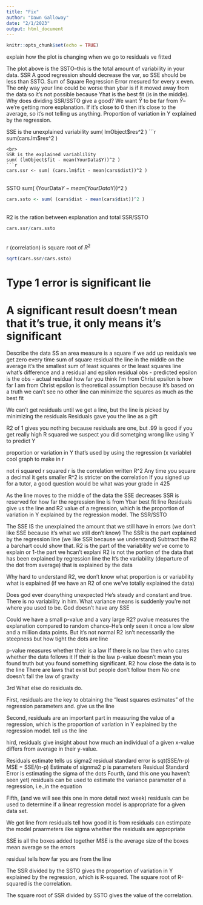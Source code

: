 ```yaml
---
title: "Fix"
author: "Dawn Galloway"
date: "2/1/2023"
output: html_document
---
```


```r
knitr::opts_chunk$set(echo = TRUE)
```


explain how the plot is changing when we go to residuals ve fitted


The plot above is the SSTO--this is the total amount of variability in your data.
SSR A good regression should decrease the var, so SSE should be less than SSTO. 
Sum of Square Regression Error mesured for every x even.
The only way your line could be worse than ybar is if it moved away from the data so it's not possible because Yhat is the best fit (is in the middle).
Why does dividing SSR/SSTO give a good? We want $\hat{Y}$ to be far from $\hat{Y}$--we're getting more explanation. If it's close to 0 then it's close to the average, so it's not telling us anything.
Proportion of variation in Y explained by the regression.

SSE is the unexplained variability
sum( lmObject$res^2 )
```r
sum(cars.lm$res^2 )
```
<br>
SSR is the explained variablility
sum( (lmObject$fit - mean(YourData$Y))^2 )
```r
cars.ssr <- sum( (cars.lm$fit - mean(cars$dist))^2 )
```
<br>
SSTO
sum( (YourData$Y - mean(YourData$Y))^2 )
```r
cars.ssto <- sum( (cars$dist - mean(cars$dist))^2 )
```
<br>
R2 is the ration between explanation and total SSR/SSTO
```r
cars.ssr/cars.ssto
```
<br>
r (correlation) is square root of $R^2$

```r
sqrt(cars.ssr/cars.ssto)
```



# Type 1 error is significant lie
# A significant result doesn't mean that it's true, it only means it's significant


Describe the data
SS an area measure is a square if we add up residuals we get zero every time 
sum of square residual
the line in the middle on the average it's the smallest sum of least squares or the least squares line
what's difference and a residual and epsilon residual obs - predicted epsilon is the obs - actual 
residual how far you think I'm from Christ epsilon is how far I am from Christ
epsilon is theoretical assumption because it's based on a truth we can't see
no other line can minimize the squares as much as the best fit

We can't get residuals until we get a line, but the line is picked by minimizing the residuals
Residuals gave you the line as a gift

R2 of 1 gives you nothing because residuals are one, but .99 is good if you get really high R squared we suspect you did sometging wrong like using Y to predict Y

proportion or variation in Y that's used by using the regression (x variable)
cool graph to make in r

not ri squared r squared  r is the correlation written R^2
Any time you square a decimal it gets smaller R^2 is stricter on the correlation
If you signed up for a tutor, a good question would be what was your grade in 425

As the line moves to the middle of the data the SSE decreases 
SSR is reserved for how far the regression line is from Ybar
best fit line
Residuals give us the line and R2
value of a regression, which is the proportion of variation in Y explained by the regression model. The  SSR/SSTO

The SSE IS the unexplained the amount that we still have in errors (we don't like SSE because it's what we still don't know)
The SSR is the part explained by the regression line (we like SSR because we understand) Subtract the R2 a barchart could show that.
R2 is the part of the variability we've come to explain or 1-the part we hcan't explani
R2 is not the portion of the data that has been explained by regression line the
It's the variability (departure of the dot from average) that is explained by the data

Why hard to understand R2, we don't know what proportion is or variability what is explained (if we have an R2 of one we've totally explained the data)

Does god ever doanything unexpected He's steady and constant and true. There is no variability in him.
                                                                                              What variance means is suddenly you're not where you used to be. God doesn't have any SSE

Could we have a small p-value and a vary large R2?
  pvalue measures the explanation compared to random chance--He's only seen it once a low slow and a million data points. But it's not normal
R2 isn't necessarily the steepness but how tight the dots are line

p-value measures whether their is a law
If there is no law then who cares whether the data follows it
If their is the law
p-value doesn't mean you found truth but you found something significant.
R2 how close the data is to the line
There are laws that exist but people don't follow them
No one doesn't fall the law of gravity

3rd What else do residuals do. 

First, residuals are the key to obtaining the "least squares estimates" of the regression parameters and. give us the line

Second, residuals are an important part in measuring the value of a regression, which is the proportion of variation in Y explained by the regression model.
tell us the line

hird, residuals give insight about how much an individual of a given x-value differs from average in their y-value.

Residuals estimate tells us sigma2
residual standard error is sqt(SSE/n-p)
MSE = SSE/(n-p) Estimate of signma2 p is parameters
Residual Standard Error is estimating the sigma of the dots
Fourth, (and this one you haven't seen yet) residuals can be used to estimate the variance parameter of a regression, i.e.,in the equation

Fifth, (and we will see this one in more detail next week) residuals can be used to determine if a linear regression model is appropriate for a given data set.

We got line from residuals tell how good it is from residuals can estimpate the model praarmeters ilke sigma whether the residuals are appropriate


SSE is all the boxes added together
MSE is the average size of the boxes mean average se the errors 


residual tells how far you are from the line


		

The SSR divided by the SSTO gives the proportion of variation in Y explained by the regression, which is R-squared. The square root of R-squared is the correlation.
		

The square root of SSR divided by SSTO gives the value of the correlation.


